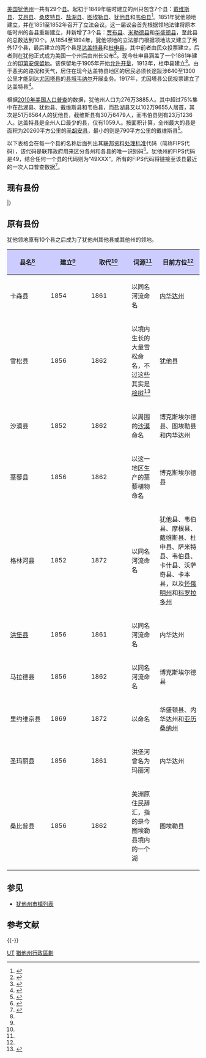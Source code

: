 {{noteTA
|G1 = 美國總統
|G2 = USState
|1 = zh-hans:县; zh-hk:縣; zh-tw:郡;
}}
{{Infobox subdivision type
| name               = 犹他州行政区划
| alt_name           =  
| map                = {{Utah County Labelled Map2}}
| category           = 
| territory          = [[犹他州|犹他州]]
| start_date         =
| current_number     = 29
| number_date        =
| population_range   = 最少：976（[[達蓋特縣|達蓋特縣]]）－ 最多：1,186,421（[[鹽湖縣|鹽湖縣]]）
| area_range         = 最小：{{Convert|299|sqmi}}（[[戴維斯縣_(猶他州)|戴維斯縣]]）－ 最大： {{Convert|7820|sqmi}}（[[聖胡安縣_(猶他州)|聖胡安縣]]）
| government         = [[地方政府#_美國|縣政府]]
| subdivision        = 
}}

[[美国|美国]][[犹他州|犹他州]]一共有29个[[县_(美国)|县]]。起初于1849年临时建立的州只包含7个县：[[戴维斯县_(犹他州)|戴维斯县]]、[[艾昂县_(犹他州)|艾昂县]]、[[桑皮特县_(犹他州)|桑皮特县]]、[[盐湖县|盐湖县]]、[[图埃勒县|图埃勒县]]、[[犹他县|犹他县]]和[[韦伯县|韦伯县]]<ref>{{cite book | first=Richard Swainson | last=Fisher | title=A new and complete statistical gazetteer of the United States of America | publisher=J.H. Colton and Company | location=New York | year=1855 | page=870 | url=http://books.google.com/?id=lnJ1AAAAMAAJ&pg=PA870 | accessdate=2013-06-07}}</ref>。1851年犹他领地建立，并在1851至1852年召开了立法会议。这一届议会首先根据领地法律将原本临时州的各县重新建立，并新增了3个县：[[贾布县_(犹他州)|贾布县]]、[[米勒德县|米勒德县]]和[[华盛顿县_(犹他州)|华盛顿县]]，至此县的总数达到10个。从1854至1894年，犹他领地的立法部门根据领地法又建立了另外17个县，最后建立的两个县是[[达盖特县|达盖特县]]和[[杜申县|杜申县]]，其中前者由民众投票建立，后者则在犹他正式成为美国一个州后由州长公布<ref name="CountyFormation">{{cite web | url=http://archives.utah.gov/research/guides/county-formation.htm | title=Chart of County Formation in Utah | publisher=Utah Division of Archives and Record Services | accessdate=2013-06-07 | archive-date=2010-05-27 | archive-url=https://web.archive.org/web/20100527123829/http://archives.utah.gov/research/guides/county-formation.htm | dead-url=no }}</ref>。现今杜申县涵盖了一个1861年建立的[[印第安保留地|印第安保留地]]。该保留地于1905年开始[[宅地法|允许开垦]]，1913年，杜申县建立<ref>{{cite web | url=http://pioneer.utah.gov/research/utah_counties/duchesne.html | title=Duchesne County, Utah | work=Pioneer, Utah's Online Library | publisher=State of Utah | accessdate=2014-01-03 |archivedate=2012-08-05 |archiveurl=https://web.archive.org/web/20120805052021/http://pioneer.utah.gov/research/utah_counties/duchesne.html |deadurl=no}}</ref>。由于恶劣的路况和天气，居住在现今达盖特县地区的居民必须长途跋涉640至1300公里才能到达[[尤因塔县_(犹他州)|尤因塔县]]的[[县城|县城]][[韦纳尔_(犹他州)|韦纳尔]]开展业务。1917年，尤因塔县公民投票建立了达盖特县<ref>{{cite book | last=Industrial Commission of Utah | title=Report of the Industrial Commission of Utah | publisher=Inland Publishing Company | location=Kaysville, Utah | page=346 | url=http://books.google.com/?id=3xooAAAAYAAJ&pg=PA346 | accessdate=2013-06-07 | year=1920}}</ref>。

根据[[2010年美国人口普查|2010年美国人口普查]]的数据，犹他州人口为276万3885人。其中超过75%集中在盐湖县、犹他县、戴维斯县和韦伯县，而盐湖县又以102万9655人居首，其次是51万6564人的犹他县，截维斯县有30万6479人，而韦伯县则有23万1236人。达盖特县是全州人口最少的县，仅有1059人。按面积计算，全州最大的县是面积为20260平方公里的[[圣胡安县_(犹他州)|圣胡安县]]，最小的则是790平方公里的戴维斯县<ref name="census">{{cite web | url=http://factfinder2.census.gov/faces/tableservices/jsf/pages/productview.xhtml?pid=DEC_10_PL_GCTPL2.ST05 | title=Population and Housing Occupancy Status: 2010 - State -- County | publisher=U.S. Census Bureau | accessdate=2012-01-07 | archive-date=2020-06-09 | archive-url=https://web.archive.org/web/20200609030041/https://data.census.gov/cedsci/deeplinks?url=https%3A%2F%2Ffactfinder2.census.gov%2Ffaces%2Ftableservices%2Fjsf%2Fpages%2Fproductview.xhtml%3Fpid%3DDEC_10_PL_GCTPL2.ST05 | dead-url=no }}</ref>。

以下表格会在每一个县的名称后面列出其[[联邦资料处理标准|联邦资料处理标准]]代码（简称FIPS代码），该代码是联邦政府用来区分各州和各县的唯一识别码<ref>{{cite web |deadurl=yes |url=http://www.itl.nist.gov/fipspubs/fip6-4.htm |title=FIPS Publish 6-4 |publisher=National Institute of Standards and Technology |accessdate=2014-01-03 |archiveurl=https://web.archive.org/web/20130929074056/http://www.itl.nist.gov/fipspubs/fip6-4.htm |archivedate=2013年9月29日 |df= }}</ref>。犹他州的FIPS代码是49，结合任何一个县的代码则为“49XXX”。所有的FIPS代码将链接至该县最近的一次人口普查数据<ref name="FIPS">{{cite web|url=http://www.epa.gov/enviro/html/codes/ut.html |title=EPA County FIPS Code Listing |publisher=US Environmental Protection Agency |accessdate=2014-01-03 |archiveurl=https://web.archive.org/web/20121008031848/http://www.epa.gov/enviro/html/codes/ut.html |deadurl=yes |archivedate=2012-10-08 }}</ref>。

{{clear}}

== 现有县份 ==
{{Countytabletop
| region_width      = 120px
| fips_ref          = <ref name="FIPS" />
| region_seat_width = 100px
| region_seat_title = [[县城|县城]]
| region_seat_ref   = <ref name="CountyFormation" /><ref name="NACO">{{cite web|url=http://www.naco.org/Template.cfm?Section=Find_a_County&Template=/cffiles/counties/state.cfm&state.cfm&statecode=UT |title=Utah |work=About Counties |publisher=National Association of Counties |accessdate=2007-07-21 |archiveurl=https://web.archive.org/web/20070711070117/http://www.naco.org/Template.cfm?Section=Find_a_County&Template=%2Fcffiles%2Fcounties%2Fstate.cfm&state.cfm&statecode=ut |archivedate=2007-07-11 |deadurl=yes }}</ref>
| data2_width       = 65px
| data2_title       = 成立
| data2_ref         = <ref name="CountyFormation" /><ref name="NACO" />
| data3_width       = 100px
| data3_title       = 起源
| data3_ref         = <ref name="CountyFormation" />
| data4_width       = 250px
| data4_unsortable  = yes
| data4_title       = 词源
| data4_ref         = <ref>{{cite web|url=http://www.uacnet.org/about-counties/county-names/ |title=County Name History |publisher=Utah Association of Counties |accessdate=2012-01-07 |deadurl=yes |archiveurl=https://web.archive.org/web/20120204051215/http://www.uacnet.org/about-counties/county-names/ |archivedate=2012-02-04 }}</ref><ref name="names">{{cite book | first=John W. | last=Van Cott | title=Utah Place Name | publisher=University of Utah Press | location=Salt Lake City | year=1990 | isbn=978-0-87480-345-7}}</ref>
| population_ref    = (2010)<ref name="census" />
| area_ref          = (2010) <ref>{{cite web |url=http://www.census.gov/geo/www/gazetteer/files/Gaz_counties_49.txt |title=Gazetteer of Utah Counties |publisher=U.S. Census Bureau |work=Census Bureau Geography |accessdate=2013-06-07 |deadurl=yes |archiveurl=https://web.archive.org/web/20110414074729/http://www.census.gov/geo/www/gazetteer/files/Gaz_counties_49.txt |archivedate=2011-04-14 }}</ref>
}}

{{Countyrow | N=49 | Num=001 | Name=比佛县 | Seat=比弗 | Data2=1856 | Data3=[[艾昂县_(犹他州)|艾昂县]]的一部分<ref name="utahmap">{{cite web | url=http://contentdm.library.unr.edu/cdm4/item_viewer_hmaps.php?CISOROOT=/hmaps&CISOPTR=1628&CISOBOX=1&REC=13 | title=Colton's territories of New Mexico and Utah (1855) | publisher=University of Nevada at Reno | accessdate=2010-04-25 | archive-date=2012-02-24 | archive-url=https://web.archive.org/web/20120224022923/http://contentdm.library.unr.edu/cdm4/item_viewer_hmaps.php?CISOROOT=%2Fhmaps&CISOPTR=1628&CISOBOX=1&REC=13 | dead-url=no }}</ref> | Data4=当地有很多[[河狸|河狸]]（beaver）| Population=6629 | Area=6708平方公里 | Size=100px |Map=Map_of_Utah_highlighting_Beaver_County.svg}}
{{Countyrow | N=49 | Num=003 | Name=博克斯埃尔德县 | Seat=布里格姆城 | Data2=1856 | Data3=韦伯县的一部分 | Data4=这里有很多博克斯埃尔德树（挪威槭） | Population=49975 | Area=14882平方公里| Size=100px |Map=Map_of_Utah_highlighting_Box_Elder_County.svg}}
{{Countyrow | N=49 | Num=005 | Name=卡什县 | Seat=洛根 | Data2=1857 | Data3=韦伯县的一部分<ref name="utahmap" /> | Data4=捕猎者存放毛皮的地窖（Caches） | Population=112656 | Area=3017平方公里 | Size=100px |Map=Map_of_Utah_highlighting_Cache_County.svg}}
{{Countyrow | N=49 | Num=007 | Name=卡本县 | Seat=普赖斯 | Data2=1894 | Data3=艾麦里县的一部分 | Data4=县里有很多煤层，县名有碳的意思<ref>{{cite news | url=http://www.sltrib.com/traffic/ci_14940119 | title=Three Utah coal mines targeted by federal safety inspectors | newspaper=Salt Lake Tribune | date=2010-04-23 | accessdate=2010-04-28 | archive-date=2017-07-07 | archive-url=https://web.archive.org/web/20170707035020/http://www.sltrib.com/traffic/ci_14940119 | dead-url=no }}</ref> | Population=21403 | Area=3828平方公里 | Size=100px |Map=Map_of_Utah_highlighting_Carbon_County.svg}}
{{Countyrow | N=49 | Num=009 | Name=达盖特县 | Seat=马尼拉 | Data2=1919 | Data3=尤因塔县的一部分 | Data4=以首位州总测绘员艾尔斯沃斯·达盖特命名 | Population=1059 | Area=1805平方公里 | Size=100px |Map=Map_of_Utah_highlighting_Daggett_County.svg}}
{{Countyrow | N=49 | Num=011 | Name=戴维斯县 | Seat=法明顿 | Data2=1850 | Data3=建立临时州时就设立的县 | Data4=[[美墨战争|美墨战争]]期间美军[[摩门教|摩门教]]大队丹尼尔·戴维斯上尉 | Population=295332 | Area=774平方公里 | Size=100px |Map=Map_of_Utah_highlighting_Davis_County.svg}}
{{Countyrow | N=49 | Num=013 | Name=杜申县 | Seat=杜申 | Data2=1913 | Data3=沃萨奇县的一部分 | Data4=不确定，有可能是原住民命名或[[法国－印第安人战争|法国－印第安人战争]]据点杜申堡（该县最早定居点也是个堡垒），或是位印第安酋长的名字，或是位法国猎手/探险家的名字| Population=18607 | Area=8394平方公里| Size=100px|Map=Map_of_Utah_highlighting_Duchesne_County.svg}}
{{Countyrow | N=49 | Num=015 | Name=艾麦里县 | Seat=城堡戴尔 | Data2=1880 | Data3=桑皮特县的一部分<ref>{{cite book | first=Hubert Howe |last=Bancroft | title=History of Utah | publisher=The History Company | location=San Francisco | year=1890 | url=http://books.google.com/?id=0gsTAAAAYAAJ&dq=old%20map%20of%20utah&pg=PP1 | accessdate=2010-04-25}}</ref> | Data4=第11任犹他州长乔治·W·艾麦里| Population=10976 | Area=11557平方公里| Size=100px|Map=Map_of_Utah_highlighting_Emery_County.svg}}
{{Countyrow | N=49 | Num=017 | Name=加菲尔德县 | Seat=潘圭奇 | Data2=1882 | Data3=艾昂县的一部分 | Data4=[[美国总统|美国总统]][[詹姆斯·艾布拉姆·加菲尔德|詹姆斯·艾布拉姆·加菲尔德]]| Population=5172 | Area=13403平方公里| Size=100px |Map=Map_of_Utah_highlighting_Garfield_County.svg}}
{{Countyrow | N=49 | Num=019 | Name=格兰德县 | Seat=摩押 | Data2=1890 | Data3=艾麦里县的一部分 | Data4=[[科罗拉多河|科罗拉多河]]以前叫格兰德河| Population=9225 | Area=9510平方公里 | Size=100px |Map=Map_of_Utah_highlighting_Grand_County.svg}}
{{Countyrow | N=49 | Num=021 | Name=艾昂县 | Seat=帕罗宛 | Data2=1850 | Data3=建立临时州时就设立的县 | Data4=[[雪松城_(犹他州)|雪松城]]西部的铁矿（Iron）<ref>{{cite web|url=http://www.palladonventures.com/s/Home.asp |title=Palladon Ventures |publisher=Palladon Ventures |accessdate=2010-04-28 |deadurl=yes |archiveurl=https://web.archive.org/web/20100423223612/http://www.palladonventures.com/s/Home.asp |archivedate=2010-04-23 }}</ref> | Population=46163 | Area=8539平方公里| Size=100px |Map=Map_of_Utah_highlighting_Iron_County.svg}}
{{Countyrow | N=49 | Num=023 | Name=贾布县 | Seat=尼腓 | Data2=1852 | Data3=建立犹他领地时建立的县 | Data4=一个美洲原住民的词，意思是“口渴山谷”| Population=10246 | Area=8785平方公里| Size=100px |Map=Map_of_Utah_highlighting_Juab_County.svg}}
{{Countyrow | N=49 | Num=025 | Name=凯恩县 | Seat=卡纳布 | Data2=1864 | Data3=华盛顿县的一部分| Data4=赞成摩门教移民至犹他州的[[美国陆军|美国陆军]][[军官|军官]]托马斯·L·凯恩| Population=7125 | Area=10334平方公里| Size=100px |Map=Map_of_Utah_highlighting_Kane_County.svg}}
{{Countyrow | N=49 | Num=027 | Name=米勒德县 | Seat=菲尔莫尔 | Data2=1851 | Data3=建立犹他领地时建立的县 | Data4=美国总统[[米勒德·菲尔莫尔|米勒德·菲尔莫尔]]| Population=12503 | Area=17021平方公里| Size=100px |Map=Map_of_Utah_highlighting_Millard_County.svg}}
{{Countyrow | N=49 | Num=029 | Name=摩根县| Seat=摩根| Data2=1862 | Data3=戴维斯县的一部分<ref>{{cite book | first=Edward William | last=Tullidge | title=Tullidge's histories, (volume II) containing the history of all the northern Utah | publisher=Juvenile Instructor | location=Salt Lake City | year=1889 | page=118 | url=http://books.google.com/?id=V9yNdroBfdgC&dq=%22morgan%20county%22%20utah&pg=PA118 | accessdate=2010-04-25}}</ref> | Data4=[[耶稣基督后期圣徒教会|耶稣基督后期圣徒教会]]使徒杰迪代亚·M·格兰特| Population=9469 | Area=1577平方公里| Size=100px |Map=Map_of_Utah_highlighting_Morgan_County.svg}}
{{Countyrow | N=49 | Num=031 | Name=派尤特县 | Seat=章克申 | Data2=1865 | Data3=比佛县的一部分| Data4=曾居住在这一区域的美洲原住民[[派尤特人|派尤特人]]部落| Population=1556 | Area=1963平方公里| Size=100px |Map=Map_of_Utah_highlighting_Piute_County.svg}}
{{Countyrow | N=49 | Num=033 | Name=里奇县 | Seat=兰多夫 | Data2=1864 | Data3=卡什县的一部分| Data4=耶稣基督后期圣徒教会使徒查尔斯·C·里奇| Population=2264 | Area=2665平方公里| Size=100px |Map=Map_of_Utah_highlighting_Rich_County.svg}}
{{Countyrow | N=49 | Num=035 | Name=盐湖县 | Seat=盐湖城| Data2=1849 | Data3=建立临时州时就设立的县 | Data4=以[[大盐湖|大盐湖]]命名，这是整个[[西半球|西半球]]最大的[[内流盆地|终端湖]]| Population=1029665 | Area=1992平方公里| Size=100px |Map=Map_of_Utah_highlighting_Salt_Lake_County.svg}}
{{Countyrow | N=49 | Num=037 | Name=圣胡安县 | Seat=蒙蒂塞洛 | Data2=1880 | Data3=凯恩县、派尤特县和艾昂县的一部分| Data4=以同名河流命名，该河是科罗拉多河的一条主要支流| Population=14746 | Area=20254平方公里| Size=100px |Map=Map_of_Utah_highlighting_San_Juan_County.svg}}
{{Countyrow | N=49 | Num=039 | Name=桑皮特县 | Seat=曼泰 | Data2=1849 | Data3=建立临时州时就设立的县 | Data4=不确定，可能是来自美洲原住民部落酋长的名字| Population=27882 | Area=4118平方公里| Size=100px |Map=Map_of_Utah_highlighting_Sanpete_County.svg}}
{{Countyrow | N=49 | Num=041 | Name=塞维尔县| Seat=里奇菲尔德| Data2=1862 | Data3=桑皮特县的一部分 | Data4=同名河流| Population=20802 | Area=4949平方公里| Size=100px |Map=Map_of_Utah_highlighting_Sevier_County.svg}}
{{Countyrow | N=49 | Num=043 | Name=萨米特县| Seat=科维尔 | Data2=1854 | Data3=盐湖县和绿河县的一部分<ref>{{cite web|url=http://www.media.utah.edu/UHE/s/SUMMITCT.html |title=Summit County |work=Utah History Encyclopedia |publisher=University of Utah |accessdate=2013-06-07 |deadurl=yes |archiveurl=https://web.archive.org/web/20010524144046/http://www.media.utah.edu/UHE/s/SUMMITCT.html |archivedate=2001-05-24 }}</ref> | Data4=高海拔县，其中有全州最高的39座山峰| Population=36324 | Area=4848平方公里 | Size=100px |Map=Map_of_Utah_highlighting_Summit_County.svg}}
{{Countyrow | N=49 | Num=045 | Name=图埃勒县| Seat=图埃勒 | Data2=1849 | Data3=建立临时州时就设立的县 | Data4=不确认，可能是美洲原住民部落酋长的名字或生长在沼泽地的一种名字发音相近的植物| Population=58218 | Area=17977平方公里| Size=100px |Map=Map_of_Utah_highlighting_Tooele_County.svg}}
{{Countyrow | N=49 | Num=047| Name=尤因塔县| Seat=韦纳尔 | Data2=1880 | Data3=沃萨奇县的一部分<ref>{{cite web |url=http://www.media.utah.edu/UHE/u/UINTAHCT.html |title=Uintah County |work=Utah History Encyclopedia |publisher=University of Utah |accessdate=2013-06-07 |deadurl=yes |archiveurl=https://web.archive.org/web/20010223080214/http://www.media.utah.edu/UHE/u/UINTAHCT.html |archivedate=2001-02-23 }}</ref> | Data4=生活在这一区域的美洲原住民名称| Population=32588 | Area=11603平方公里 | Size=100px |Map=Map_of_Utah_highlighting_Uintah_County.svg}}
{{Countyrow | N=49 | Num=049 | Name=犹他县| Seat=普若佛| Data2=1849 | Data3=建立临时州时就设立的县 | Data4=原居此地土著部落的西班牙语名字| Population=516564 | Area=5188平方公里| Size=100px |Map=Map_of_Utah_highlighting_Utah_County.svg}}
{{Countyrow| N=49 | Num=051 | Name=沃萨奇县 | Seat=希伯 | Data2=1862 | Data3=犹他县和桑皮特县的一部分<ref>{{cite book | last=State of Utah | title=The compiled laws of Utah | publisher=Herbert Pembroke | location=Salt Lake City | year=1888 | page=268 | url=http://books.google.com/?id=5RpEAAAAYAAJ&dq=%22wasatch%20county%22%20utah&pg=PA263 | accessdate=2010-04-25}}</ref> | Data4=一个美洲原住民词汇，意为“山口”，也命名同名山脉| Population=23530 | Area=3046平方公里 | Size=100px |Map=Map_of_Utah_highlighting_Wasatch_County.svg}}
{{Countyrow | N=49 | Num=053 | Name=华盛顿| Seat=圣乔治| Data2=1852 | Data3=建立犹他领地时建立的县 | Data4=[[美国国父|美国国父]]，首任总统[[乔治·华盛顿|乔治·华盛顿]]| Population=138115 | Area=6283平方公里| Size=100px |Map=Map_of_Utah_highlighting_Washington_County.svg}}
{{Countyrow | N=49 | Num=055 | Name=凯恩县| Seat=罗亚|Data2=1892 | Data3=派尤特县的一部分| Data4=州议员威利斯·罗宾逊的儿子韦恩，他在与父亲一起前去一个立法会议的路上因马匹事故遇难| Population=2589 | Area=6374平方公里 | Size=100px |Map=Map_of_Utah_highlighting_Wayne_County.svg}}
{{Countyrow | N=49 | Num=057 | Name=韦伯县 | Seat=奥格登| Data2=1849 | Data3=建立临时州时就设立的县 | Data4=流向大盐湖的同名河流| Population=231236 | Area=1492平方公里| Size=100px |Map=Map_of_Utah_highlighting_Weber_County.svg}}
|}

== 原有县份 ==
犹他领地原有10个县之后成为了犹他州其他县或其他州的领地。
{| class="wikitable sortable" style="margin:auto; text-align: center;"
|-
!style="background: #ccf; width: 90px;"|县名<ref name="CountyFormation" />
!style="background: #ccf; width: 90px;"|建立<ref name="CountyFormation" />
!style="background: #ccf; width: 90px;"|取代<ref name="CountyFormation" />
!class="unsortable" style="background: #ccf;"|词源<ref name="names" />
!style="background: #ccf;"|目前方位<ref name="CountyFormation" />
|-
|卡森县
|1854
|1861
|以同名河流命名
|[[内华达州|内华达州]]
|-
|雪松县
|1856
|1862
|以境内生长的大量雪松命名，不过这些其实是[[刺柏属|桧树]]<ref>{{cite news | url=http://pqasb.pqarchiver.com/thespectrum/access/2009809121.html?FMT=ABS&date=Apr+14%2C+2010 | title=Cedar City lacks namesake trees | newspaper=The Spectrum | location=Cedar City | date=2010-04-14 | accessdate=2010-04-29 | archive-date=2012-11-04 | archive-url=https://web.archive.org/web/20121104004049/http://pqasb.pqarchiver.com/thespectrum/access/2009809121.html?FMT=ABS&date=Apr+14,+2010 | dead-url=yes }}</ref>
|犹他县
|-
|沙漠县
|1852
|1862
|以周围的[[沙漠|沙漠]]命名
|博克斯埃尔德县、图埃勒县和内华达州
|-
|茎藜县
|1856
|1862
|以这一地区生产的茎藜植物命名
|博克斯埃尔德县
|-
|格林河县
|1852
|1872
|以同名河流命名
|犹他县、韦伯县、摩根县、戴维斯县、杜申县、萨米特县、韦伯县、卡什县、沃萨奇县、卡本县，以及[[怀俄明州|怀俄明州]]和[[科罗拉多州|科罗拉多州]]
|-
|[[洪堡县_(内华达州)|洪堡县]]
|1856
|1861
|以同名河流命名
|内华达州
|-
|马拉德县
|1856
|1862
|以同名河流命名
|博克斯埃尔德县
|-
|里约维京县
|1869
|1872
|以{{le|维尔京河|Virgin River}}命名
|华盛顿县、内华达州和[[亚历桑纳州|亚历桑纳州]]
|-
|圣玛丽县
|1856
|1861
|洪堡河曾名为玛丽河
|内华达州
|-
|桑比普县
|1856
|1862
|美洲原住民辞汇，指的是今图埃勒县境内的一个湖
|图埃勒县
|}

== 参见 ==
{{Portal box|美国}}
* [[犹他州市镇列表|犹他州市镇列表]]

== 参考文献 ==
{{Reflist|32em}}

{{-}}
{{U.S. Counties}}
{{Utah}}

[[Category:美國各州行政區劃|UT]]
[[Category:猶他州行政區劃|]]

{{Featured list}}